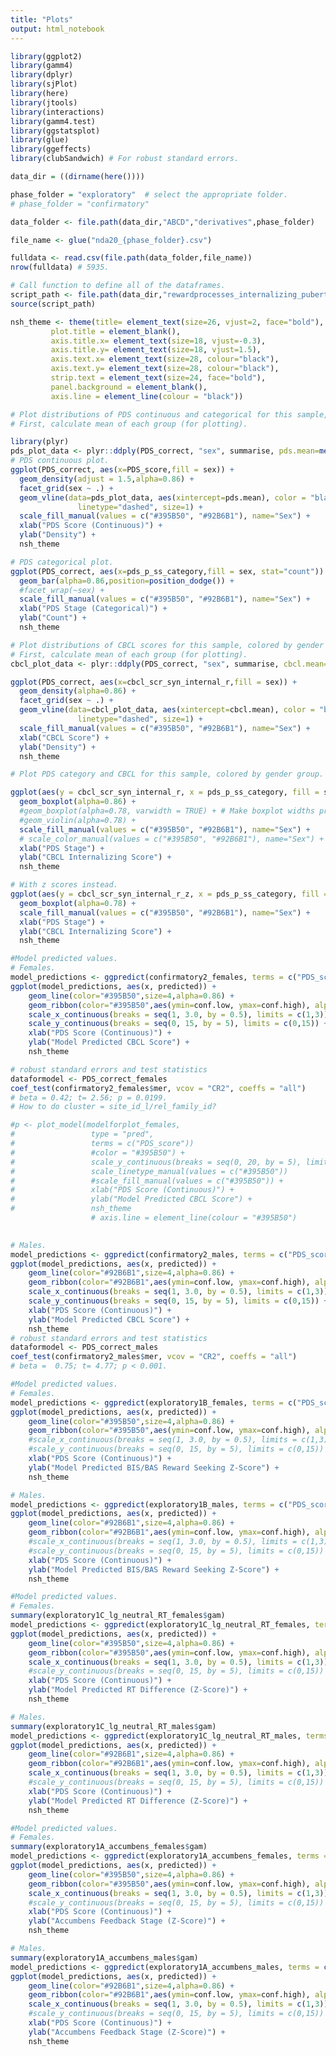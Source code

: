 ```yaml
---
title: "Plots"
output: html_notebook
---
```


``` r
library(ggplot2)
library(gamm4)
library(dplyr)
library(sjPlot)
library(here)
library(jtools)
library(interactions)
library(gamm4.test)
library(ggstatsplot)
library(glue)
library(ggeffects)
library(clubSandwich) # For robust standard errors.
```

```r

data_dir = ((dirname(here()))) 

phase_folder = "exploratory"  # select the appropriate folder.
# phase_folder = "confirmatory"

data_folder <- file.path(data_dir,"ABCD","derivatives",phase_folder)

file_name <- glue("nda20_{phase_folder}.csv")

fulldata <- read.csv(file.path(data_folder,file_name))
nrow(fulldata) # 5935.

# Call function to define all of the dataframes.
script_path <- file.path(data_dir,"rewardprocesses_internalizing_puberty_exploratory","code","define_dataframes.R")
source(script_path)

```

```r
nsh_theme <- theme(title= element_text(size=26, vjust=2, face="bold"),
         plot.title = element_blank(),
         axis.title.x= element_text(size=18, vjust=-0.3),
         axis.title.y= element_text(size=18, vjust=1.5),
         axis.text.x= element_text(size=28, colour="black"),
         axis.text.y= element_text(size=28, colour="black"),
         strip.text = element_text(size=24, face="bold"),
         panel.background = element_blank(),
         axis.line = element_line(colour = "black"))

```

```r

# Plot distributions of PDS continuous and categorical for this sample, colored by gender group.
# First, calculate mean of each group (for plotting).

library(plyr)
pds_plot_data <- plyr::ddply(PDS_correct, "sex", summarise, pds.mean=mean(PDS_score,na.rm=TRUE))
# PDS continuous plot.
ggplot(PDS_correct, aes(x=PDS_score,fill = sex)) + 
  geom_density(adjust = 1.5,alpha=0.86) +
  facet_grid(sex ~ .) +
  geom_vline(data=pds_plot_data, aes(xintercept=pds.mean), color = "black", # Add group averages.
               linetype="dashed", size=1) +
  scale_fill_manual(values = c("#395B50", "#92B6B1"), name="Sex") +
  xlab("PDS Score (Continuous)") + 
  ylab("Density") +
  nsh_theme

# PDS categorical plot.
ggplot(PDS_correct, aes(x=pds_p_ss_category,fill = sex, stat="count")) + 
  geom_bar(alpha=0.86,position=position_dodge()) +
  #facet_wrap(~sex) +
  scale_fill_manual(values = c("#395B50", "#92B6B1"), name="Sex") +
  xlab("PDS Stage (Categorical)") + 
  ylab("Count") +
  nsh_theme


```


```r
# Plot distributions of CBCL scores for this sample, colored by gender group.
# First, calculate mean of each group (for plotting).
cbcl_plot_data <- plyr::ddply(PDS_correct, "sex", summarise, cbcl.mean=mean(cbcl_scr_syn_internal_r,na.rm=TRUE))

ggplot(PDS_correct, aes(x=cbcl_scr_syn_internal_r,fill = sex)) + 
  geom_density(alpha=0.86) +
  facet_grid(sex ~ .) +
  geom_vline(data=cbcl_plot_data, aes(xintercept=cbcl.mean), color = "black", # Add group averages.
               linetype="dashed", size=1) +
  scale_fill_manual(values = c("#395B50", "#92B6B1"), name="Sex") +
  xlab("CBCL Score") + 
  ylab("Density") +
  nsh_theme

```

```r
# Plot PDS category and CBCL for this sample, colored by gender group.

ggplot(aes(y = cbcl_scr_syn_internal_r, x = pds_p_ss_category, fill = sex), data = PDS_correct) + 
  geom_boxplot(alpha=0.86) +
  #geom_boxplot(alpha=0.78, varwidth = TRUE) + # Make boxplot widths proportional to the square root of the samples sizes.
  #geom_violin(alpha=0.78) +
  scale_fill_manual(values = c("#395B50", "#92B6B1"), name="Sex") +
  # scale_color_manual(values = c("#395B50", "#92B6B1"), name="Sex") + # If want outlines and outlier points to have same color as boxes.
  xlab("PDS Stage") + 
  ylab("CBCL Internalizing Score") + 
  nsh_theme

# With z scores instead.
ggplot(aes(y = cbcl_scr_syn_internal_r_z, x = pds_p_ss_category, fill = sex), data = PDS_correct) + 
  geom_boxplot(alpha=0.78) +
  scale_fill_manual(values = c("#395B50", "#92B6B1"), name="Sex") +
  xlab("PDS Stage") + 
  ylab("CBCL Internalizing Score") +
  nsh_theme  

```

```r
#Model predicted values.
# Females.
model_predictions <- ggpredict(confirmatory2_females, terms = c("PDS_score"))
ggplot(model_predictions, aes(x, predicted)) + 
    geom_line(color="#395B50",size=4,alpha=0.86) +
    geom_ribbon(color="#395B50",aes(ymin=conf.low, ymax=conf.high), alpha=0.15) +
    scale_x_continuous(breaks = seq(1, 3.0, by = 0.5), limits = c(1,3)) +
    scale_y_continuous(breaks = seq(0, 15, by = 5), limits = c(0,15)) +
    xlab("PDS Score (Continuous)") + 
    ylab("Model Predicted CBCL Score") +
    nsh_theme

# robust standard errors and test statistics
dataformodel <- PDS_correct_females
coef_test(confirmatory2_females$mer, vcov = "CR2", coeffs = "all")
# beta = 0.42; t= 2.56; p = 0.0199.
# How to do cluster = site_id_l/rel_family_id?

#p <- plot_model(modelforplot_females,
#                 type = "pred", 
#                 terms = c("PDS_score"))
#                 #color = "#395B50") +
#                 scale_y_continuous(breaks = seq(0, 20, by = 5), limits = c(0,20)) +
#                 scale_linetype_manual(values = c("#395B50"))
#                 #scale_fill_manual(values = c("#395B50")) +
#                 xlab("PDS Score (Continuous)") + 
#                 ylab("Model Predicted CBCL Score") +
#                 nsh_theme
                  # axis.line = element_line(colour = "#395B50") 
  

# Males.
model_predictions <- ggpredict(confirmatory2_males, terms = c("PDS_score"))
ggplot(model_predictions, aes(x, predicted)) + 
    geom_line(color="#92B6B1",size=4,alpha=0.86) +
    geom_ribbon(color="#92B6B1",aes(ymin=conf.low, ymax=conf.high), alpha=0.15) +
    scale_x_continuous(breaks = seq(1, 3.0, by = 0.5), limits = c(1,3)) +
    scale_y_continuous(breaks = seq(0, 15, by = 5), limits = c(0,15)) +
    xlab("PDS Score (Continuous)") + 
    ylab("Model Predicted CBCL Score") +
    nsh_theme
# robust standard errors and test statistics
dataformodel <- PDS_correct_males
coef_test(confirmatory2_males$mer, vcov = "CR2", coeffs = "all")
# beta =  0.75; t= 4.77; p < 0.001.

```

```r
#Model predicted values.
# Females.
model_predictions <- ggpredict(exploratory1B_females, terms = c("PDS_score"))
ggplot(model_predictions, aes(x, predicted)) + 
    geom_line(color="#395B50",size=4,alpha=0.86) +
    geom_ribbon(color="#395B50",aes(ymin=conf.low, ymax=conf.high), alpha=0.15) +
    #scale_x_continuous(breaks = seq(1, 3.0, by = 0.5), limits = c(1,3)) +
    #scale_y_continuous(breaks = seq(0, 15, by = 5), limits = c(0,15)) +
    xlab("PDS Score (Continuous)") + 
    ylab("Model Predicted BIS/BAS Reward Seeking Z-Score") +
    nsh_theme

# Males.
model_predictions <- ggpredict(exploratory1B_males, terms = c("PDS_score"))
ggplot(model_predictions, aes(x, predicted)) + 
    geom_line(color="#92B6B1",size=4,alpha=0.86) +
    geom_ribbon(color="#92B6B1",aes(ymin=conf.low, ymax=conf.high), alpha=0.15) +
    #scale_x_continuous(breaks = seq(1, 3.0, by = 0.5), limits = c(1,3)) +
    #scale_y_continuous(breaks = seq(0, 15, by = 5), limits = c(0,15)) +
    xlab("PDS Score (Continuous)") + 
    ylab("Model Predicted BIS/BAS Reward Seeking Z-Score") +
    nsh_theme
```

```r
#Model predicted values.
# Females.
summary(exploratory1C_lg_neutral_RT_females$gam)
model_predictions <- ggpredict(exploratory1C_lg_neutral_RT_females, terms = c("PDS_score"))
ggplot(model_predictions, aes(x, predicted)) + 
    geom_line(color="#395B50",size=4,alpha=0.86) +
    geom_ribbon(color="#395B50",aes(ymin=conf.low, ymax=conf.high), alpha=0.15) +
    scale_x_continuous(breaks = seq(1, 3.0, by = 0.5), limits = c(1,3)) +
    #scale_y_continuous(breaks = seq(0, 15, by = 5), limits = c(0,15)) +
    xlab("PDS Score (Continuous)") + 
    ylab("Model Predicted RT Difference (Z-Score)") +
    nsh_theme

# Males.
summary(exploratory1C_lg_neutral_RT_males$gam)
model_predictions <- ggpredict(exploratory1C_lg_neutral_RT_males, terms = c("PDS_score"))
ggplot(model_predictions, aes(x, predicted)) + 
    geom_line(color="#92B6B1",size=4,alpha=0.86) +
    geom_ribbon(color="#92B6B1",aes(ymin=conf.low, ymax=conf.high), alpha=0.15) +
    scale_x_continuous(breaks = seq(1, 3.0, by = 0.5), limits = c(1,3)) +
    #scale_y_continuous(breaks = seq(0, 15, by = 5), limits = c(0,15)) +
    xlab("PDS Score (Continuous)") + 
    ylab("Model Predicted RT Difference (Z-Score)") +
    nsh_theme
```

```r
#Model predicted values.
# Females.
summary(exploratory1A_accumbens_females$gam)
model_predictions <- ggpredict(exploratory1A_accumbens_females, terms = c("PDS_score"))
ggplot(model_predictions, aes(x, predicted)) + 
    geom_line(color="#395B50",size=4,alpha=0.86) +
    geom_ribbon(color="#395B50",aes(ymin=conf.low, ymax=conf.high), alpha=0.15) +
    scale_x_continuous(breaks = seq(1, 3.0, by = 0.5), limits = c(1,3)) +
    #scale_y_continuous(breaks = seq(0, 15, by = 5), limits = c(0,15)) +
    xlab("PDS Score (Continuous)") + 
    ylab("Accumbens Feedback Stage (Z-Score)") +
    nsh_theme

# Males.
summary(exploratory1A_accumbens_males$gam)
model_predictions <- ggpredict(exploratory1A_accumbens_males, terms = c("PDS_score"))
ggplot(model_predictions, aes(x, predicted)) + 
    geom_line(color="#92B6B1",size=4,alpha=0.86) +
    geom_ribbon(color="#92B6B1",aes(ymin=conf.low, ymax=conf.high), alpha=0.15) +
    scale_x_continuous(breaks = seq(1, 3.0, by = 0.5), limits = c(1,3)) +
    #scale_y_continuous(breaks = seq(0, 15, by = 5), limits = c(0,15)) +
    xlab("PDS Score (Continuous)") + 
    ylab("Accumbens Feedback Stage (Z-Score)") +
    nsh_theme

```
